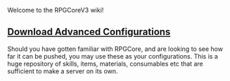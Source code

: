 Welcome to the RPGCoreV3 wiki!

== [https://www.dropbox.com/s/7hvt06epfgq6s7n/CraftRPGCore_3_8_0_minecraft_1_15_2.zip?dl=1 Download Advanced Configurations]==

Should you have gotten familiar with RPGCore, and are looking to see how far it can be pushed, you may use these as your configurations. This is a huge repository of skills, items, materials, consumables etc that are sufficient to make a server on its own. 